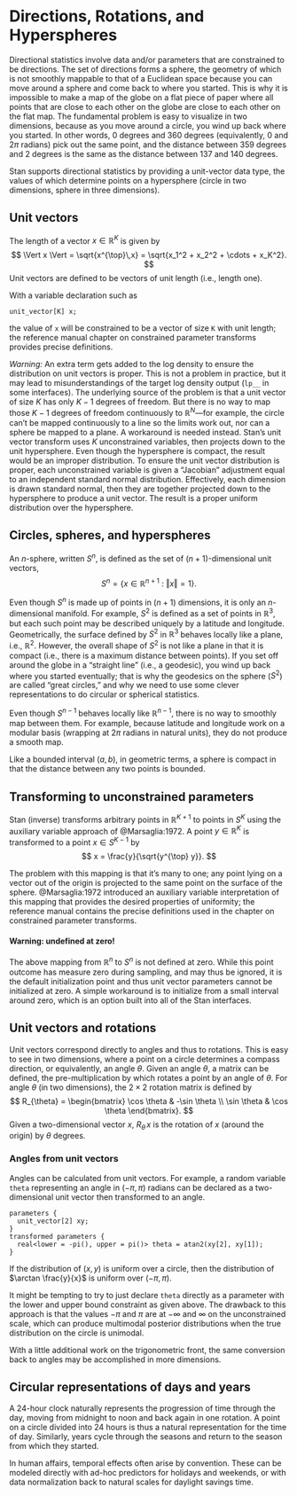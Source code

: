 # Directions, Rotations, and Hyperspheres

Directional statistics involve data and/or parameters that are
constrained to be directions.  The set of directions forms a sphere,
the geometry of which is not smoothly mappable to that of a Euclidean
space because you can move around a sphere and come back to where you
started.  This is why it is impossible to make a map of the globe on a
flat piece of paper where all points that are close to each other on
the globe are close to each other on the flat map.  The fundamental
problem is easy to visualize in two dimensions, because as you move
around a circle, you wind up back where you started.  In other words,
0 degrees and 360 degrees (equivalently, 0 and $2 \pi$ radians) pick
out the same point, and the distance between 359 degrees and 2 degrees
is the same as the distance between 137 and 140 degrees.

Stan supports directional statistics by providing a unit-vector data
type, the values of which determine points on a hypersphere (circle in
two dimensions, sphere in three dimensions).

## Unit vectors

The length of a vector $x \in \mathbb{R}^K$ is given by
$$
\Vert x \Vert
= \sqrt{x^{\top}\,x}
= \sqrt{x_1^2 + x_2^2 + \cdots + x_K^2}.
$$
Unit vectors are defined to be vectors of unit length (i.e., length
one).

With a variable declaration such as

```
unit_vector[K] x;
```

the value of `x` will be constrained to be a vector of size
`K` with unit length;  the reference manual chapter on
constrained parameter transforms provides precise definitions.

*Warning:* An extra term gets added to the log density to ensure
the distribution on unit vectors is proper.  This is not a problem in
practice, but it may lead to misunderstandings of the target log
density output (`lp__` in some interfaces).  The underlying
source of the problem is that a unit vector of size $K$ has only
$K - 1$ degrees of freedom.  But there is no way to map those $K - 1$
degrees of freedom continuously to $\mathbb{R}^N$---for example, the
circle can't be mapped continuously to a line so the limits work out,
nor can a sphere be mapped to a plane.  A workaround is needed
instead.  Stan's unit vector transform uses $K$ unconstrained
variables, then projects down to the unit hypersphere.  Even though
the hypersphere is compact, the result would be an improper
distribution.  To ensure the unit vector distribution is proper, each
unconstrained variable is given a "Jacobian" adjustment equal to an
independent standard normal distribution.  Effectively, each dimension is
drawn standard normal, then they are together projected down to the
hypersphere to produce a unit vector.  The result is a proper uniform
distribution over the hypersphere.



## Circles, spheres, and hyperspheres

An $n$-sphere, written $S^{n}$, is defined as the set of $(n +
1)$-dimensional unit vectors,
$$
S^{n} = \left\{ x \in \mathbb{R}^{n+1} \: : \: \Vert x \Vert = 1 \right\}.
$$

Even though $S^n$ is made up of points in $(n+1)$ dimensions, it is
only an $n$-dimensional manifold.  For example, $S^2$ is defined as a
set of points in $\mathbb{R}^3$, but each such point may be described
uniquely by a latitude and longitude.  Geometrically, the surface
defined by $S^2$ in $\mathbb{R}^3$ behaves locally like a plane, i.e.,
$\mathbb{R}^2$.  However, the overall shape of $S^2$ is not like a plane
in that it is compact (i.e., there is a maximum distance between points).
If you set off around the globe in a "straight line" (i.e., a
geodesic), you wind up back where you started eventually; that is why
the geodesics on the sphere ($S^2$) are called "great circles," and
why we need to use some clever representations to do circular or
spherical statistics.

Even though $S^{n-1}$ behaves locally like $\mathbb{R}^{n-1}$, there is no
way to smoothly map between them. For example, because
latitude and longitude work on a modular basis (wrapping at $2\pi$
radians in natural units), they do not produce a smooth map.

Like a bounded interval $(a, b)$, in geometric terms, a sphere is
compact in that the distance between any two points is bounded.


## Transforming to unconstrained parameters

Stan (inverse) transforms arbitrary points in $\mathbb{R}^{K+1}$ to points
in $S^K$ using the auxiliary variable approach of
@Marsaglia:1972.  A point $y \in \mathbb{R}^K$ is transformed to a
point $x \in S^{K-1}$ by
$$
x = \frac{y}{\sqrt{y^{\top} y}}.
$$

The problem with this mapping is that it's many to one; any point
lying on a vector out of the origin is projected to the same point on
the surface of the sphere.  @Marsaglia:1972 introduced an
auxiliary variable interpretation of this mapping that provides the
desired properties of uniformity; the reference manual contains the
precise definitions used in the chapter on constrained parameter
transforms.


#### Warning: undefined at zero! {-}

The above mapping from $\mathbb{R}^n$ to $S^n$ is not defined at zero.
While this point outcome has measure zero during sampling, and may
thus be ignored, it is the default initialization point and thus unit
vector parameters cannot be initialized at zero.  A simple workaround
is to initialize from a  small interval around zero, which is an
option built into all of the Stan interfaces.



## Unit vectors and rotations

Unit vectors correspond directly to angles and thus to rotations.
This is easy to see in two dimensions, where a point on a circle
determines a compass direction, or equivalently, an angle $\theta$.
Given an angle $\theta$, a matrix can be defined, the
pre-multiplication by which rotates a point by an angle of $\theta$.
For angle $\theta$ (in two dimensions), the $2 \times 2$ rotation
matrix is defined by
$$
R_{\theta}
=
\begin{bmatrix}
\cos \theta & -\sin \theta \\
\sin \theta &  \cos \theta
\end{bmatrix}.
$$
Given a two-dimensional vector $x$, $R_{\theta} \, x$ is the rotation
of $x$ (around the origin) by $\theta$ degrees.

### Angles from unit vectors {-}

Angles can be calculated from unit vectors.  For example, a random
variable `theta` representing an angle in $(-\pi, \pi)$ radians
can be declared as a two-dimensional unit vector then transformed to
an angle.

```
parameters {
  unit_vector[2] xy;
}
transformed parameters {
  real<lower = -pi(), upper = pi()> theta = atan2(xy[2], xy[1]);
}
```

If the distribution of $(x, y)$ is uniform over a circle, then the
distribution of $\arctan \frac{y}{x}$ is uniform over $(-\pi, \pi)$.

It might be tempting to try to just declare `theta` directly as a
parameter with the lower and upper bound constraint as given above.
The drawback to this approach is that the values $-\pi$ and $\pi$ are
at $-\infty$ and $\infty$ on the unconstrained scale, which can
produce multimodal posterior distributions when the true distribution
on the circle is unimodal.

With a little additional work on the trigonometric front, the same
conversion back to angles may be accomplished in more dimensions.


## Circular representations of days and years

A 24-hour clock naturally represents the progression of time through
the day, moving from midnight to noon and back again in one rotation.
A point on a circle divided into 24 hours is thus a natural
representation for the time of day.  Similarly, years cycle through
the seasons and return to the season from which they started.

In human affairs, temporal effects often arise by convention.  These
can be modeled directly with ad-hoc predictors for holidays and
weekends, or with data normalization back to natural scales for
daylight savings time.
